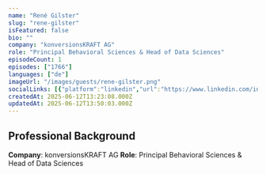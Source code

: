 ```yaml
---
name: "René Gilster"
slug: "rene-gilster"
isFeatured: false
bio: ""
company: "konversionsKRAFT AG"
role: "Principal Behavioral Sciences & Head of Data Sciences"
episodeCount: 1
episodes: ["1766"]
languages: ["de"]
imageUrl: "/images/guests/rene-gilster.png"
socialLinks: [{"platform":"linkedin","url":"https://www.linkedin.com/in/renegilster/"}]
createdAt: 2025-06-12T13:23:08.000Z
updatedAt: 2025-06-12T13:50:03.000Z
---
```


## Professional Background

**Company**: konversionsKRAFT AG
**Role**: Principal Behavioral Sciences & Head of Data Sciences
